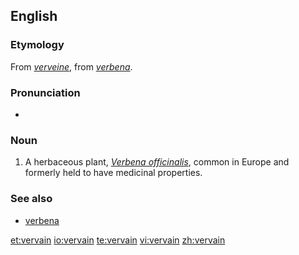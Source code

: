 ==English==

===Etymology===
From {{etyl|xno|en}} ''[[verveine]]'', from {{etyl|la}} ''[[verbena]]''.

===Pronunciation===
* {{IPA|/vɜːveɪn/}}

===Noun===
{{en-noun}}

# {{botany}} A herbaceous plant, ''[[Verbena officinalis]]'', common in Europe and formerly held to have medicinal properties.

===See also===
* [[verbena]]

[[et:vervain]]
[[io:vervain]]
[[te:vervain]]
[[vi:vervain]]
[[zh:vervain]]